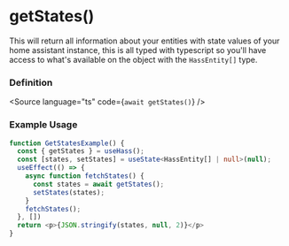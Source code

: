 
<Meta title="HOOKS/useHass/getStates" />

# getStates()
This will return all information about your entities with state values of your home assistant instance, this is all typed with typescript
so you'll have access to what's available on the object with the `HassEntity[]` type.

### Definition
<Source language="ts" code={`await getStates()`} />


### Example Usage

```ts
function GetStatesExample() {
  const { getStates } = useHass();
  const [states, setStates] = useState<HassEntity[] | null>(null);
  useEffect(() => {
    async function fetchStates() {
      const states = await getStates();
      setStates(states);
    }
    fetchStates();
  }, [])
  return <p>{JSON.stringify(states, null, 2)}</p>
}
